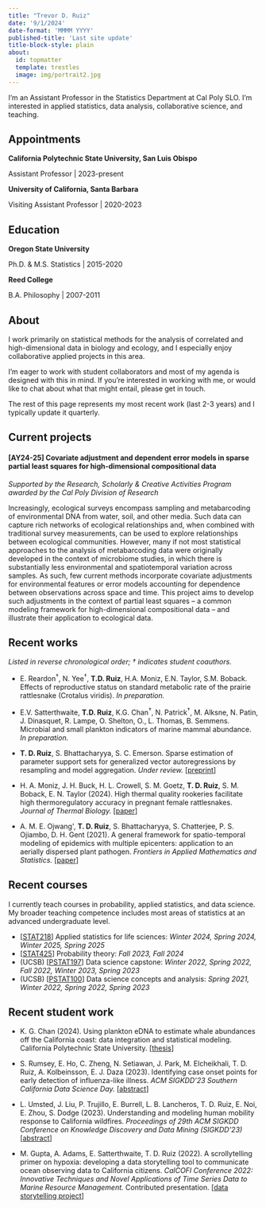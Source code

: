 ```yaml
---
title: "Trevor D. Ruiz"
date: '9/1/2024'
date-format: 'MMMM YYYY'
published-title: 'Last site update'
title-block-style: plain
about:
  id: topmatter
  template: trestles
  image: img/portrait2.jpg
---
```


:::{#topmatter}

I'm an Assistant Professor in the Statistics Department at Cal Poly SLO. I'm interested in applied statistics, data analysis, collaborative science, and teaching.

## Appointments

**California Polytechnic State University, San Luis Obispo**

Assistant Professor \| 2023-present

**University of California, Santa Barbara**

Visiting Assistant Professor \| 2020-2023

## Education

**Oregon State University** 

Ph.D. & M.S. Statistics \| 2015-2020

**Reed College** 

B.A. Philosophy \| 2007-2011

:::

## About

I work primarily on statistical methods for the analysis of correlated and high-dimensional data in biology and ecology, and I especially enjoy collaborative applied projects in this area.

I'm eager to work with student collaborators and most of my agenda is designed with this in mind. If you're interested in working with me, or would like to chat about what that might entail, please get in touch.

The rest of this page represents my most recent work (last 2-3 years) and I typically update it quarterly.

## Current projects

#### [AY24-25] Covariate adjustment and dependent error models in sparse partial least squares for high-dimensional compositional data

*Supported by the Research, Scholarly & Creative Activities Program awarded by the Cal Poly Division of Research*

Increasingly, ecological surveys encompass sampling and metabarcoding of environmental DNA from water, soil, and other media. Such data can capture rich networks of ecological relationships and, when combined with traditional survey measurements, can be used to explore relationships between ecological communities. However, many if not most statistical approaches to the analysis of metabarcoding data were originally developed in the context of microbiome studies, in which there is substantially less environmental and spatiotemporal variation across samples. As such, few current methods incorporate covariate adjustments for environmental features or error models accounting for dependence between observations across space and time. This project aims to develop such adjustments in the context of partial least squares -- a common modeling framework for high-dimensional compositional data -- and illustrate their application to ecological data.

## Recent works

*Listed in reverse chronological order; $\dagger$ indicates student coauthors.*

- E. Reardon$^\dagger$, N. Yee$^\dagger$, **T.D. Ruiz**, H.A. Moniz, E.N. Taylor, S.M. Boback. Effects of reproductive status on standard metabolic rate of the prairie rattlesnake (Crotalus viridis). *In preparation.*

- E.V. Satterthwaite, **T.D. Ruiz**, K.G. Chan$^\dagger$, N. Patrick$^\dagger$, M. Alksne, N. Patin, J. Dinasquet, R. Lampe, O. Shelton, O., L. Thomas, B. Semmens. Microbial and small plankton indicators of marine mammal abundance. *In preparation.*

- **T. D. Ruiz**, S. Bhattacharyya, S. C. Emerson. Sparse estimation of parameter support sets for generalized vector autoregressions by resampling and model aggregation. *Under review.* \[[preprint](https://doi.org/10.48550/arXiv.2307.09684)\]

- H. A. Moniz, J. H. Buck, H. L. Crowell, S. M. Goetz, **T. D. Ruiz**, S. M. Boback, E. N. Taylor (2024). High thermal quality rookeries facilitate high thermoregulatory accuracy in pregnant female rattlesnakes. *Journal of Thermal Biology.* \[[paper](https://doi.org/10.1016/j.jtherbio.2024.103948)\] 

- A. M. E. Ojwang\', **T. D. Ruiz**, S. Bhattacharyya, S. Chatterjee, P. S. Ojiambo, D. H. Gent (2021). A general framework for spatio-temporal modeling of epidemics with multiple epicenters: application to an aerially dispersed plant pathogen. *Frontiers in Applied Mathematics and Statistics.* \[[paper](https://doi.org/10.3389/fams.2021.721352)\]


## Recent courses

I currently teach courses in probability, applied statistics, and data science. My broader teaching competence includes most areas of statistics at an advanced undergraduate level.


- \[[STAT218](https://stat218.tdruiz.com)\] Applied statistics for life sciences: *Winter 2024, Spring 2024, Winter 2025, Spring 2025* 
- \[[STAT425](https://stat425.tdruiz.com)\] Probability theory: *Fall 2023, Fall 2024*
- (UCSB) \[[PSTAT197](https://pstat197.github.io)\] Data science capstone: *Winter 2022, Spring 2022, Fall 2022, Winter 2023, Spring 2023*
- (UCSB) \[[PSTAT100](https://pstat100.tdruiz.com)\] Data science concepts and analysis: *Spring 2021, Winter 2022, Spring 2022, Spring 2023*

## Recent student work

-   K. G. Chan (2024). Using plankton eDNA to estimate whale abundances off the California coast: data integration and statistical modeling. California Polytechnic State University. \[[thesis](https://digitalcommons.calpoly.edu/theses/2863)\]

-   S. Rumsey, E. Ho, C. Zheng, N. Setiawan, J. Park, M. Elcheikhali, T. D. Ruiz, A. Kolbeinsson, E. J. Daza (2023). Identifying case onset points for early detection of influenza-like illness. *ACM SIGKDD'23 Southern California Data Science Day.* \[[abstract](https://drive.google.com/file/d/1mUdp1IfIl41d4oWxOL9ri-ZlG6rz1sf8/view?usp=share_link)\]

-   L. Umsted, J. Liu, P. Trujillo, E. Burrell, L. B. Lancheros, T. D. Ruiz, E. Noi, E. Zhou, S. Dodge (2023). Understanding and modeling human mobility response to California wildfires. *Proceedings of 29th ACM SIGKDD Conference on Knowledge Discovery and Data Mining (SIGKDD’23)* \[[abstract](https://par.nsf.gov/servlets/purl/10501109)\]

-   M. Gupta, A. Adams, E. Satterthwaite, T. D. Ruiz (2022). A scrollytelling primer on hypoxia: developing a data storytelling tool to communicate ocean observing data to California citizens. *CalCOFI Conference 2022: Innovative Techniques and Novel Applications of Time Series Data to Marine Resource Management.* Contributed presentation. \[[data storytelling project](https://calcofi.io/hypoxia-story/)\]


